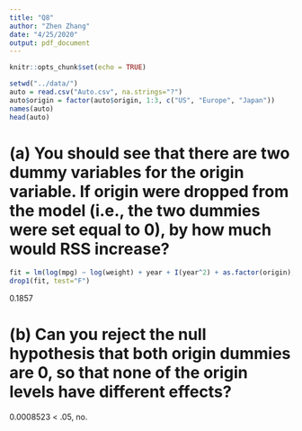 ```yaml
---
title: "Q8"
author: "Zhen Zhang"
date: "4/25/2020"
output: pdf_document
---
```


```r
knitr::opts_chunk$set(echo = TRUE)
```

```r
setwd("../data/")
auto = read.csv("Auto.csv", na.strings="?")
auto$origin = factor(auto$origin, 1:3, c("US", "Europe", "Japan"))
names(auto)
head(auto)
```

# (a) You should see that there are two dummy variables for the origin variable. If origin were dropped from the model (i.e., the two dummies were set equal to 0), by how much would RSS increase?
```r
fit = lm(log(mpg) ~ log(weight) + year + I(year^2) + as.factor(origin), auto)
drop1(fit, test="F")
```
0.1857

# (b) Can you reject the null hypothesis that both origin dummies are 0, so that none of the origin levels have different effects?

0.0008523 < .05, no.